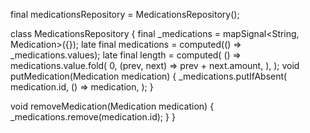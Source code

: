 
final medicationsRepository = MedicationsRepository();

class MedicationsRepository {
  final _medications = mapSignal<String, Medication>({});
  late final medications = computed(() => _medications.values);
  late final length = computed(
    () => medications.value.fold(
      0,
      (prev, next) => prev + next.amount,
    ),
  );
  void putMedication(Medication medication) {
    _medications.putIfAbsent(
      medication.id,
      () => medication,
    );
  }

  void removeMedication(Medication medication) {
    _medications.remove(medication.id);
  }
}
